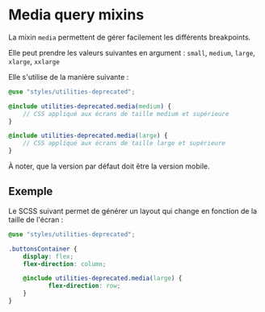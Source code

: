 
<Meta title="Toolbox/Media query mixins" />

# Media query mixins

La mixin `media`  permettent de gérer facilement les différents breakpoints.

Elle peut prendre les valeurs suivantes en argument : `small`, `medium`, `large`, `xlarge`, `xxlarge`


Elle s'utilise de la manière suivante :
```scss
@use "styles/utilities-deprecated";

@include utilities-deprecated.media(medium) {
    // CSS appliqué aux écrans de taille medium et supérieure
}

@include utilities-deprecated.media(large) {
    // CSS appliqué aux écrans de taille large et supérieure
}
```


À noter, que la version par défaut doit être la version mobile.

## Exemple

Le SCSS suivant permet de générer un layout qui change en fonction de la taille de l'écran :
```scss
@use "styles/utilities-deprecated";

.buttonsContainer {
    display: flex;
    flex-direction: column;

    @include utilities-deprecated.media(large) {
           flex-direction: row;
    }
}
```
<Canvas>
    <Story name="Example - Media mixins - query large">
        <div className="buttonsContainer">
            <ButtonComponent label="Bouton 1"/>
            <ButtonComponent label="Bouton 2"/>
            <ButtonComponent label="Bouton 3"/>
        </div>
    </Story>
</Canvas>